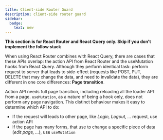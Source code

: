 ```yaml
---
title: Client-side Router Guard
description: client-side router guard
sidebar:
  badge:
    text: new
---
```


**This section is for React Router and React Query only. Skip if you don't implement the follow stack**


When using React Router combines with React Query, there are cases that these APIs overlap: the action API from React Router and the useMutation hooks from React Query. Although they perform identical task: perform request to server that leads to side-effect (requests like POST, PUT, DELETE that may change the data, and need to invalidate the data), they are different in one core differences: **Page transition**.

Action API needs full page transition, including reloading all the loader API from a page. `useMutation`, as a nature of being a hook only, does not perform any page navigation. This distinct behaviour makes it easy to determine which API to do: 

- If the request will leads to other page, like *Login, Logout, ...* request, use action API
- If the page has many forms, that use to change a specific piece of data (*edit page, ...*), use `useMutation` 